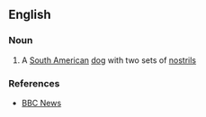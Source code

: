 ==English==

===Noun===
{{en-noun|head=[[double]]-[[nose]]d [[andean]] [[tiger]] [[hound]]}}

# A [[South American]] [[dog]] with two sets of [[nostril]]s

===References===
*[http://news.bbc.co.uk/1/hi/uk/6940289.stm BBC News]